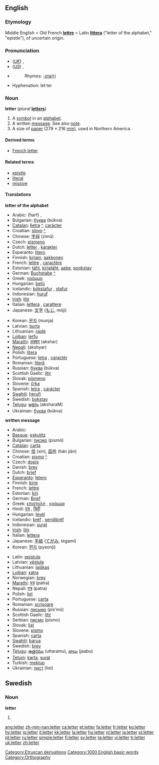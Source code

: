 ==English==

{{rank|alone|body|point|346|letter|become|became|second}}

===Etymology===
Middle English < Old French '''[[lettre]]''' < Latin '''[[littera]]''' ("letter of the alphabet," "epistle"), of uncertain origin.

===Pronunciation===
*(''[[Received Pronunciation|UK]]'') {{IPA|/ˈlɛtə/}}, {{SAMPA|/"lEt@/}}
*(''[[General American|US]]'') {{IPA|/ˈlɛtɚ/}}, {{SAMPA|/"lEt@`/}}
*{{audio|en-us-letter.ogg|Audio (US)}}
*:Rhymes: [[Rhymes:English:-ɛtə(r)|-ɛtə(r)]]
*Hyphenation: let·ter

===Noun===
'''letter'''  (''plural'' '''[[letters]]''')
# A [[symbol]] in an [[alphabet]].
# A written [[message]]. See also [[note]].
# A size of [[paper]] (279 × 216 [[millimetre|mm]]), used in Northern America.

====Derived terms====
*[[French letter]]

====Related terms====
*[[epistle]]
*[[literal]]
*[[missive]]

====Translations====
'''letter of the alphabet'''
{{top}}
*Arabic: {{ARchar|[[حرف|حَرْف]]}} (ħarf) {{m}}, {{ARchar|[[حروف|حُرُوف]]}} {{IPAchar|(ħurúːf)}} {{p}}
*Bulgarian: [[буква]] (búkva) {{f}}
*[[Catalan]]: [[lletra]] {{f}} [[:ca:lletra|^]], [[caràcter]]
*Croatian: [[slovo#Croatian|slovo]] {{n}} [[:hr:slovo|^]]
*Chinese: [[字母]] (zìmǔ)
*Czech: [[písmeno]] {{n}}
*Dutch: [[letter#Dutch|letter]] {{f}}, [[karakter]] {{n}}
*Esperanto: [[litero]]
*Finnish: [[kirjain]], [[aakkonen]]
*French: [[lettre]] {{f}}, [[caractère]] {{m}}
*Estonian: [[täht]], [[kirjatäht]], [[aabe]], [[pookstav]]
*German: [[Buchstabe]] [[:de:Buchstabe|^]] {{m}}
*Greek: [[γράμμα]] {{IPAchar|[ˈɣrama]}} {{n}}
*Hungarian: [[betű]]
*Icelandic: [[bókstafur]] {{m}}, [[stafur]] {{m}}
*Indonesian: [[huruf]]
*[[Irish]]: [[litir]] {{f}}
*Italian: [[lettera]] {{f}}, [[carattere]] {{m}}
*Japanese: [[文字]] ([[もじ]], móji)
{{mid}}
*Korean: [[문자]] (munja)
*Latvian: [[burts]] {{m}}
*Lithuanian: [[raidė]] {{f}}
*[[Lojban]]: [[lerfu]]
*[[Marathi]]: [[अक्शर]] (akshar)
*[[Nepali]]: (akshyar)
*Polish: [[litera]] {{f}}
*Portuguese: [[letra]] {{f}}, [[caractér]] {{m}}
*Romanian: [[literă]] {{f}}
*Russian: [[буква]] (búkva) {{f}}
*Scottish Gaelic: [[litir]] {{f}}
*Slovak: [[písmeno]] {{n}}
*Slovene: [[črka]] {{f}}
*Spanish: [[letra]] {{f}}, [[carácter]] {{m}}
*[[Swahili]]: [[herufi]]
*Swedish: [[bokstav]]
*[[Telugu]]: [[అక్షరం]] (aksharaM)
*Ukrainian: [[буква]] (búkva) {{f}}
{{bottom}}

'''written message'''
{{top}}
*Arabic: {{ARchar|[[رسالة|رِسَالَة]]}} {{IPAchar|(risáːla)}} {{f}}
*[[Basque]]: [[eskutitz]]
*Bulgarian: [[писмо]] (pismó) {{n}}
*[[Catalan]]: [[carta]] {{f}}
*Chinese: [[信]] (xìn), [[函件]] (hán jiàn)
*Croatian: [[pismo#Croatian|pismo]] {{n}} [[:hr:pismo|^]]
*Czech: [[dopis]] {{m}}
*Danish: [[brev]]
*Dutch: [[brief]] {{m}}
*[[Esperanto]]: [[letero]]
*Finnish: [[kirje]]
*French: [[lettre]] {{f}}
*Estonian: [[kiri]]
*German: [[Brief]] {{m}}
*Greek: [[επιστολή]] {{IPAchar|[e̞ˌpisto̞ˈli]}} {{f}}, [[γράμμα]] {{IPAchar|[ˈɣrama]}} {{n}}
*Hindi: [[पत्र]] {{m}}, [[चिट्टी]] {{f}}
*Hungarian: [[levél]]
*Icelandic: [[bréf]] {{n}}, [[sendibréf]] {{n}}
*Indonesian: [[surat]]
*[[Irish]]: [[litir]] {{f}}
*Italian: [[lettera]] {{f}}
*Japanese: [[手紙]] ([[てがみ]], tegamí)
*Korean: [[편지]] (pyeonji)
{{mid}}
*Latin: [[epistula]] {{f}}
*Latvian: [[vēstule]] {{f}}
*Lithuanian: [[laiškas]] {{m}}
*[[Lojban]]: [[xatra]]
*Norwegian: [[brev]]
*[[Marathi]]: [[पत्र]] (patra)
*Nepali: [[पत्र]] (patra)
*Polish: [[list]] {{m}}
*Portuguese: [[carta]] {{f}}
*Romanian: [[scrisoare]] {{f}}
*Russian: [[письмо]] (pis’mó) {{n}}
*Scottish Gaelic: [[litir]] {{f}}
*Serbian: [[писмо]] (pismo) {{n}}
*Slovak: [[list]] {{m}}
*Slovene: [[pismo]] {{n}}
*Spanish: [[carta]] {{f}}
*[[Swahili]]: [[barua]]
*Swedish: [[brev]]
*[[Telugu]]: [[ఉత్తరము]] (uttaramu), [[జాబు]] (jaabu) 
*[[Tetum]]: [[karta]], [[surat]] 
*Turkish: [[mektup]]
*Ukrainian: [[лист]] (list) {{m}}
{{bottom}}

[[Category:Etruscan derivations]]
[[Category:1000 English basic words]]
[[Category:Orthography]]

==Swedish==
===Noun===
'''letter'''

#{{sv-noun-form-indef-pl|lett}}

[[ang:letter]]
[[zh-min-nan:letter]]
[[ca:letter]]
[[et:letter]]
[[fa:letter]]
[[fr:letter]]
[[ko:letter]]
[[hy:letter]]
[[io:letter]]
[[it:letter]]
[[kk:letter]]
[[la:letter]]
[[hu:letter]]
[[nl:letter]]
[[ja:letter]]
[[pl:letter]]
[[pt:letter]]
[[ru:letter]]
[[simple:letter]]
[[fi:letter]]
[[sv:letter]]
[[ta:letter]]
[[vi:letter]]
[[tr:letter]]
[[uk:letter]]
[[zh:letter]]